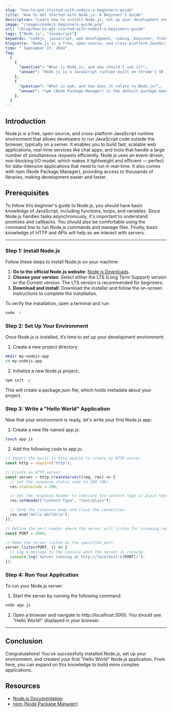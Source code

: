 ```yaml
---
slug: "how-to-get-started-with-nodejs-a-beginners-guide"
title: "How to Get Started with Node.js: A Beginner's Guide"
description: "Learn how to install Node.js, set up your development environment, and build your first 'Hello World' application."
image: "/images/nodejs-beginners-guide.png"
url: "/blog/how-to-get-started-with-nodejs-a-beginners-guide"
tags: ["Node.js", "JavaScript"]
keywords: "nodejs, javascript, web development, coding, beginner, frontend, programming"
blogintro: "Node.js is a free, open-source, and cross-platform JavaScript runtime environment that allows developers to run JavaScript code outside the browser, typically on a server. It enables you to build fast, scalable web applications, real-time services like chat apps, and tools that handle a large number of simultaneous requests efficiently. Node.js uses an event-driven, non-blocking I/O model, which makes it lightweight and efficient — perfect for data-intensive applications that need to run in real-time. It also comes with npm (Node Package Manager), providing access to thousands of libraries, making development easier and faster."
time: " September 27, 2024"
faq:
  [
    {
      "question": "What is Node.js, and why should I use it?",
      "answer": "Node.js is a JavaScript runtime built on Chrome's V8 JavaScript engine. It allows developers to use JavaScript to write server-side code, making it possible to use a single language for both front-end and back-end development. Node.js is known for its event-driven architecture and non-blocking I/O, which makes it ideal for building scalable, real-time applications like web servers, APIs, and chat applications.",
    },
    {
      "question": "What is npm, and how does it relate to Node.js?",
      "answer": "npm (Node Package Manager) is the default package manager for Node.js. It allows you to install, update, and manage packages (libraries and tools) that you can use in your Node.js projects. With npm, you can easily share code with the community or use third-party modules in your own projects.",
    },
  ]
---
```


## Introduction

Node.js is a free, open-source, and cross-platform JavaScript runtime environment that allows developers to run JavaScript code outside the browser, typically on a server. It enables you to build fast, scalable web applications, real-time services like chat apps, and tools that handle a large number of simultaneous requests efficiently. Node.js uses an event-driven, non-blocking I/O model, which makes it lightweight and efficient — perfect for data-intensive applications that need to run in real-time. It also comes with npm (Node Package Manager), providing access to thousands of libraries, making development easier and faster.

## Prerequisites

To follow this beginner's guide to Node.js, you should have basic knowledge of JavaScript, including functions, loops, and variables. Since Node.js handles tasks asynchronously, it's important to understand promises and callbacks. You should also be comfortable using the command line to run Node.js commands and manage files. Finally, basic knowledge of HTTP and APIs will help as we interact with servers.

---

### Step 1: Install Node.js

Follow these steps to install Node.js on your machine:

1. **Go to the official Node.js website**: [Node.js Downloads](https://nodejs.org/).
2. **Choose your version**: Select either the LTS (Long Term Support) version or the Current version. The LTS version is recommended for beginners.
3. **Download and install**: Download the installer and follow the on-screen instructions to complete the installation.

To verify the installation, open a terminal and run:

```bash
node -v
```

### Step 2: Set Up Your Environment

Once Node.js is installed, it’s time to set up your development environment:

1. Create a new project directory:

```bash
mkdir my-nodejs-app
cd my-nodejs-app
```

2. Initialize a new Node.js project:.

```bash
npm init -y
```

This will create a package.json file, which holds metadata about your project.

### Step 3: Write a "Hello World" Application

Now that your environment is ready, let's write your first Node.js app:

1. Create a new file named app.js:

```bash
touch app.js
```

2. Add the following code to app.js:

```javascript
// Import the built-in http module to create an HTTP server
const http = require("http");

// Create an HTTP server
const server = http.createServer((req, res) => {
  // Set the response status code to 200 (OK)
  res.statusCode = 200;

  // Set the response header to indicate the content type is plain text
  res.setHeader("Content-Type", "text/plain");

  // Send the response body and close the connection
  res.end("Hello World!\n");
});

// Define the port number where the server will listen for incoming requests
const PORT = 3000;

// Make the server listen on the specified port
server.listen(PORT, () => {
  // Log a message to the console when the server is running
  console.log(`Server running at http://localhost:${PORT}/`);
});
```

### Step 4: Run Your Application

To run your Node.js server:

1. Start the server by running the following command:

```bash
node app.js
```

2. Open a browser and navigate to http://localhost:3000. You should see "Hello World!" displayed in your browser.

<hr />

## Conclusion

Congratulations! You've successfully installed Node.js, set up your environment, and created your first "Hello World" Node.js application. From here, you can expand on this knowledge to build more complex applications.

## Resources

- [Node.js Documentation](https://nodejs.org/en/docs/)
- [npm (Node Package Manager)](https://www.npmjs.com/)
